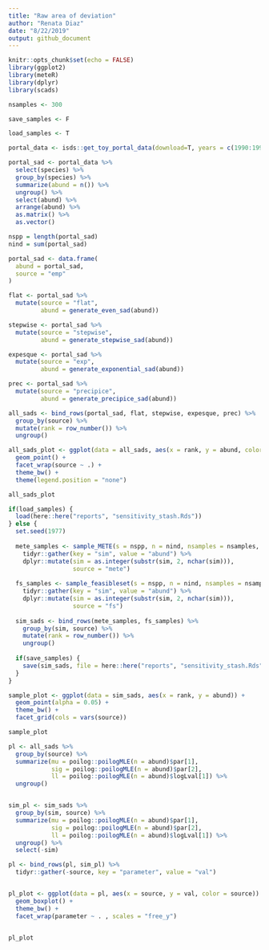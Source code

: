 ```yaml
---
title: "Raw area of deviation"
author: "Renata Diaz"
date: "8/22/2019"
output: github_document
---
```


```r
knitr::opts_chunk$set(echo = FALSE)
library(ggplot2)
library(meteR)
library(dplyr)
library(scads)

nsamples <- 300

save_samples <- F

load_samples <- T

```

```r

portal_data <- isds::get_toy_portal_data(download=T, years = c(1990:1995))

portal_sad <- portal_data %>%
  select(species) %>%
  group_by(species) %>%
  summarize(abund = n()) %>%
  ungroup() %>%
  select(abund) %>%
  arrange(abund) %>%
  as.matrix() %>%
  as.vector()

nspp = length(portal_sad)
nind = sum(portal_sad)

portal_sad <- data.frame(
  abund = portal_sad,
  source = "emp"
)


```

```r

flat <- portal_sad %>%
  mutate(source = "flat",
         abund = generate_even_sad(abund))

stepwise <- portal_sad %>%
  mutate(source = "stepwise",
         abund = generate_stepwise_sad(abund))

expesque <- portal_sad %>%
  mutate(source = "exp", 
         abund = generate_exponential_sad(abund))

prec <- portal_sad %>%
  mutate(source = "precipice",
         abund = generate_precipice_sad(abund))

all_sads <- bind_rows(portal_sad, flat, stepwise, expesque, prec) %>%
  group_by(source) %>%
  mutate(rank = row_number()) %>%
  ungroup()

all_sads_plot <- ggplot(data = all_sads, aes(x = rank, y = abund, color = source)) +
  geom_point() +
  facet_wrap(source ~ .) +
  theme_bw() +
  theme(legend.position = "none")

all_sads_plot

```


```r
if(load_samples) {
  load(here::here("reports", "sensitivity_stash.Rds"))
} else {
  set.seed(1977)
  
  mete_samples <- sample_METE(s = nspp, n = nind, nsamples = nsamples, distinct = TRUE) %>%
    tidyr::gather(key = "sim", value = "abund") %>%
    dplyr::mutate(sim = as.integer(substr(sim, 2, nchar(sim))),
                  source = "mete")
  
  fs_samples <- sample_feasibleset(s = nspp, n = nind, nsamples = nsamples, distinct = TRUE) %>%
    tidyr::gather(key = "sim", value = "abund") %>%
    dplyr::mutate(sim = as.integer(substr(sim, 2, nchar(sim))),
                  source = "fs")
  
  sim_sads <- bind_rows(mete_samples, fs_samples) %>%
    group_by(sim, source) %>%
    mutate(rank = row_number()) %>%
    ungroup()
  
  if(save_samples) {
    save(sim_sads, file = here::here("reports", "sensitivity_stash.Rds"))
  }
}

sample_plot <- ggplot(data = sim_sads, aes(x = rank, y = abund)) +
  geom_point(alpha = 0.05) +
  theme_bw() +
  facet_grid(cols = vars(source))

sample_plot

```

```r

pl <- all_sads %>%
  group_by(source) %>%
  summarize(mu = poilog::poilogMLE(n = abund)$par[1],
            sig = poilog::poilogMLE(n = abund)$par[2],
            ll = poilog::poilogMLE(n = abund)$logLval[1]) %>%
  ungroup()


sim_pl <- sim_sads %>%
  group_by(sim, source) %>%
  summarize(mu = poilog::poilogMLE(n = abund)$par[1],
            sig = poilog::poilogMLE(n = abund)$par[2],
            ll = poilog::poilogMLE(n = abund)$logLval[1]) %>%
  ungroup() %>%
  select(-sim)

pl <- bind_rows(pl, sim_pl) %>%
  tidyr::gather(-source, key = "parameter", value = "val")


pl_plot <- ggplot(data = pl, aes(x = source, y = val, color = source)) +
  geom_boxplot() +
  theme_bw() +
  facet_wrap(parameter ~ . , scales = "free_y")


pl_plot

```
